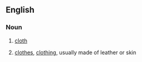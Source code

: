==English==

===Noun===
{{en-noun}}

# {{lb|en|obsolete}} [[cloth]]
# {{lb|en|obsolete}} [[clothes]], [[clothing]], usually made of leather or skin